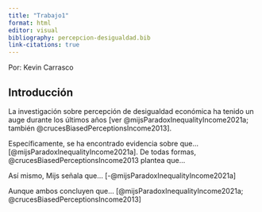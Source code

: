 ```yaml
---
title: "Trabajo1"
format: html
editor: visual
bibliography: percepcion-desigualdad.bib
link-citations: true
---
```


Por: Kevin Carrasco

## Introducción

La investigación sobre percepción de desigualdad económica ha tenido un auge durante los últimos años [ver @mijsParadoxInequalityIncome2021a; también @crucesBiasedPerceptionsIncome2013].

Específicamente, se ha encontrado evidencia sobre que... [@mijsParadoxInequalityIncome2021a]. De todas formas, @crucesBiasedPerceptionsIncome2013 plantea que...

Así mismo, Mijs señala que... [-@mijsParadoxInequalityIncome2021a]

Aunque ambos concluyen que... [@mijsParadoxInequalityIncome2021a; @crucesBiasedPerceptionsIncome2013]
